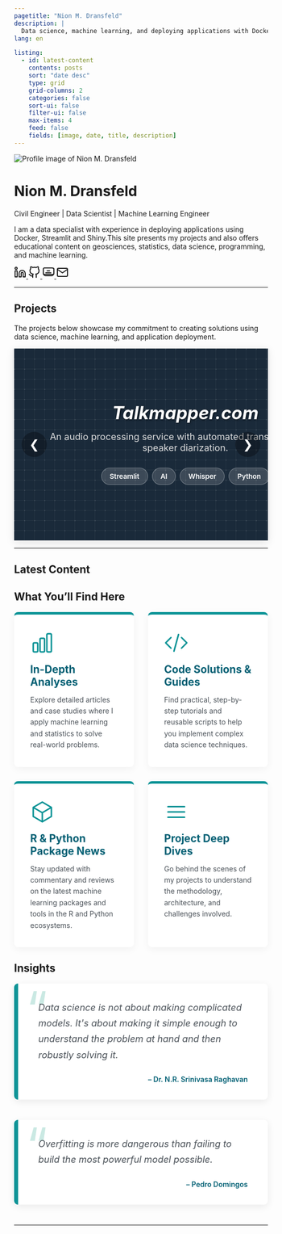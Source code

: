 ```yaml
---
pagetitle: "Nion M. Dransfeld"
description: |
  Data science, machine learning, and deploying applications with Docker and Shiny to deliver data-driven solutions.
lang: en

listing:
  - id: latest-content
    contents: posts
    sort: "date desc"
    type: grid
    grid-columns: 2
    categories: false
    sort-ui: false
    filter-ui: false
    max-items: 4
    feed: false
    fields: [image, date, title, description]
---
```


```{=html}
<script type="application/ld+json">
{
  "@context": "http://schema.org",
  "@type": "Person",
  "name": "Nion M. Dransfeld",
  "jobTitle": "Civil Engineer | Data Scientist | Machine Learning Engineer",
  "url": "http://www.nionmaron.com/",
  "image": "http://www.nionmaron.com/images/profile.png",
  "email": "mailto:contact@nionmaron.com",
  "sameAs": [
    "https://www.linkedin.com/in/nionmaron/?locale=en_US",
    "https://github.com/nionmaron",
    "https://hub.docker.com/u/nionmaron"
  ],
  "alumniOf": {
    "@type": "CollegeOrUniversity",
    "name": "University of the State of Santa Catarina",
    "address": {
      "@type": "PostalAddress",
      "addressCountry": "BR"
    }
  },
  "knowsAbout": [
    "Data Science",
    "Machine Learning",
    "Docker",
    "Streamlit",
    "Shiny",
    "Geosciences",
    "Statistics",
    "Civil Engineering"
  ]
}
</script>

```


```{=html}
<div class="hero-section">
  <img src="images/profile.png" alt="Profile image of Nion M. Dransfeld" class="profile-img">
  <h1 class="hero-title">Nion M. Dransfeld</h1>
  <p class="hero-subtitle"> Civil Engineer | Data Scientist | Machine Learning Engineer</p>
  <p class="hero-intro">
    I am a data specialist with experience in deploying applications using Docker, Streamlit and Shiny.This site presents my projects and also offers educational content on geosciences, statistics, data science, programming, and machine learning.
  </p>
  <div class="social-links">
    <a href="https://www.linkedin.com/in/nionmaron/?locale=en_US" target="_blank" title="LinkedIn">
      <svg xmlns="http://www.w3.org/2000/svg" width="24" height="24" viewBox="0 0 24 24" fill="none" stroke="currentColor" stroke-width="2" stroke-linecap="round" stroke-linejoin="round" class="feather feather-linkedin"><path d="M16 8a6 6 0 0 1 6 6v7h-4v-7a2 2 0 0 0-2-2 2 2 0 0 0-2 2v7h-4v-7a6 6 0 0 1 6-6z"></path><rect x="2" y="9" width="4" height="12"></rect><circle cx="4" cy="4" r="2"></circle></svg>
    </a>
    <a href="https://github.com/nionmaron" target="_blank" title="GitHub">
      <svg xmlns="http://www.w3.org/2000/svg" width="24" height="24" viewBox="0 0 24 24" fill="none" stroke="currentColor" stroke-width="2" stroke-linecap="round" stroke-linejoin="round" class="feather feather-github"><path d="M9 19c-5 1.5-5-2.5-7-3m14 6v-3.87a3.37 3.37 0 0 0-.94-2.61c3.14-.35 6.44-1.54 6.44-7A5.44 5.44 0 0 0 20 4.77 5.07 5.07 0 0 0 19.91 1S18.73.65 16 2.48a13.38 13.38 0 0 0-7 0C6.27.65 5.09 1 5.09 1A5.07 5.07 0 0 0 5 4.77a5.44 5.44 0 0 0-1.5 3.78c0 5.42 3.3 6.61 6.44 7A3.37 3.37 0 0 0 9 18.13V22"></path></svg>
    </a>
    <a href="https://hub.docker.com/u/nionmaron" target="_blank" title="Docker Hub">
        <svg xmlns="http://www.w3.org/2000/svg" width="24" height="24" viewBox="0 0 24 24" fill="none" stroke="currentColor" stroke-width="2" stroke-linecap="round" stroke-linejoin="round" class="feather feather-archive"><path d="M21.17 3.83a2.43 2.43 0 0 0-1.2-.58H4.03a2.43 2.43 0 0 0-1.2.58A2.4 2.4 0 0 0 2 6.22v7.56a2.4 2.4 0 0 0 .83 1.83 2.43 2.43 0 0 0 1.2.58h16.94a2.43 2.43 0 0 0 1.2-.58 2.4 2.4 0 0 0 .83-1.83V6.22a2.4 2.4 0 0 0-.83-2.39zM9.5 9h5M7 13h10"></path><path d="M2.35 15.61l1.62 1.94a2.4 2.4 0 0 0 2.06 1.05h12.94a2.4 2.4 0 0 0 2.06-1.05l1.62-1.94"></path></svg>
    </a>
    <a href="mailto:contact@nionmaron.com" target="_blank" title="Email">
      <svg xmlns="http://www.w3.org/2000/svg" width="24" height="24" viewBox="0 0 24 24" fill="none" stroke="currentColor" stroke-width="2" stroke-linecap="round" stroke-linejoin="round" class="feather feather-mail"><path d="M4 4h16c1.1 0 2 .9 2 2v12c0 1.1-.9 2-2 2H4c-1.1 0-2-.9-2-2V6c0-1.1.9-2 2-2z"></path><polyline points="22,6 12,13 2,6"></polyline></svg>
    </a>
  </div>
</div>
```

------------------------------------------------------------------------

## Projects

The projects below showcase my commitment to creating solutions using data science, machine learning, and application deployment.

```{=html}
<!DOCTYPE html>
<html lang="pt-br">
<head>
    <meta charset="UTF-8">
    <meta name="viewport" content="width=device-width, initial-scale=1.0">
    <title>Carrossel de Projetos Completo</title>
    <style>
        /* CSS Reset Básico e Estilo do Container */
        .pjc_pure-container * {
            box-sizing: border-box;
            margin: 0;
            padding: 0;
        }

        .pjc_pure-container {
            font-family: -apple-system, BlinkMacSystemFont, "Segoe UI", Roboto, Helvetica, Arial, sans-serif;
            width: 100%;
            background-color: #ffffff;
            box-shadow: 0 4px 16px rgba(0, 0, 0, 0.1);
            border-top: 1px solid #e0e0e0;
            border-bottom: 1px solid #e0e0e0;
            overflow: hidden;
            position: relative; /* Contexto para os botões de controle */
        }

        /* --- Estilos do Carrossel --- */
        .pjc_carousel-inner {
            display: flex;
            transition: transform 0.5s ease-in-out; /* Animação de slide */
        }

        .pjc_carousel-item {
            min-width: 100%;
            flex-shrink: 0;
            cursor: pointer;
        }
        
        /* Card do Projeto */
        .pjc_project-card {
            min-height: 380px;
            display: flex;
            flex-direction: column;
            justify-content: center;
            align-items: center;
            padding: 40px;
            text-align: center;
            color: #fff;
            background-color: #1a2a3a;
            background-image:
                radial-gradient(circle at 1px 1px, rgba(255, 255, 255, 0.1) 1px, transparent 1px),
                linear-gradient(to right, rgba(255, 255, 255, 0.05) 1px, transparent 1px),
                linear-gradient(to bottom, rgba(255, 255, 255, 0.05) 1px, transparent 1px);
            background-size: 20px 20px;
        }

        .pjc_project-card-title a {
            color: #fff;
            text-decoration: none;
            font-weight: 700;
            font-size: 2.2rem;
            text-shadow: 1px 1px 4px rgba(0,0,0,0.6);
            transition: color 0.3s ease;
        }

        .pjc_project-card-title a:hover {
            color: #00bcd4;
        }

        .pjc_project-card-text {
            font-size: 1.15rem;
            color: #e0e0e0;
            max-width: 600px;
            margin: 15px auto 25px auto;
        }

        .pjc_tech-badge {
            display: inline-block;
            background-color: rgba(255, 255, 255, 0.15);
            border: 1px solid rgba(255, 255, 255, 0.3);
            color: #fff;
            padding: 8px 16px;
            margin: 4px;
            border-radius: 20px;
            font-size: 0.85rem;
            font-weight: 600;
        }

        /* Controles (Setas) */
        .pjc_carousel-control {
            position: absolute;
            top: 50%;
            transform: translateY(-50%);
            background-color: rgba(0, 0, 0, 0.3);
            border: none;
            color: white;
            padding: 15px;
            cursor: pointer;
            z-index: 10;
            border-radius: 50%;
            width: 50px;
            height: 50px;
            font-size: 24px;
            line-height: 20px;
            transition: background-color 0.3s ease;
        }
        .pjc_carousel-control:hover { background-color: rgba(0, 0, 0, 0.6); }
        .pjc_carousel-control.pjc_prev { left: 15px; }
        .pjc_carousel-control.pjc_next { right: 15px; }

        /* Indicadores (Pontos) */
        .pjc_carousel-indicators {
            position: absolute;
            bottom: 20px;
            left: 50%;
            transform: translateX(-50%);
            display: flex;
            gap: 10px;
            z-index: 10;
        }

        .pjc_indicator {
            width: 12px;
            height: 12px;
            border-radius: 50%;
            background-color: rgba(255, 255, 255, 0.5);
            border: 1px solid rgba(0,0,0,0.2);
            cursor: pointer;
            transition: background-color 0.3s ease;
        }

        .pjc_indicator.pjc_active {
            background-color: white;
        }
        
        /* --- Estilos do Modal --- */
        .pjc_modal-overlay {
            position: fixed;
            top: 0;
            left: 0;
            width: 100%;
            height: 100%;
            background-color: rgba(0, 0, 0, 0.6);
            z-index: 1000;
            display: flex;
            justify-content: center;
            align-items: center;
            opacity: 0;
            visibility: hidden;
            transition: opacity 0.3s ease, visibility 0.3s ease;
        }

        .pjc_modal-overlay.pjc_active {
            opacity: 1;
            visibility: visible;
        }

        .pjc_modal-content {
            background-color: #fff;
            padding: 30px;
            border-radius: 8px;
            max-width: 500px;
            width: 90%;
            position: relative;
            transform: scale(0.9);
            transition: transform 0.3s ease;
        }

        .pjc_modal-overlay.pjc_active .pjc_modal-content {
            transform: scale(1);
        }

        .pjc_modal-close {
            position: absolute;
            top: 15px;
            right: 15px;
            background: none;
            border: none;
            font-size: 24px;
            cursor: pointer;
            color: #888;
        }
        .pjc_modal-title {
            font-size: 1.5rem;
            font-weight: 600;
            margin-bottom: 15px;
        }
        .pjc_modal-description {
             font-size: 1rem;
             line-height: 1.5;
             margin-bottom: 20px;
        }
        #pjc_modalTechStack .pjc_tech-badge {
            background-color: #6c757d;
            border: none;
            color: white;
        }
        .pjc_tech-stack-container {
            display: flex;
            flex-wrap: wrap;
            gap: 8px;
        }

    </style>
</head>
<body>

<div id="pjc_projectCarousel" class="pjc_pure-container">
    <div class="pjc_carousel-inner">
        <div class="pjc_carousel-item"
             data-title="Talkmapper.com"
             data-tech="Streamlit, AI, Whisper, Python"
             data-description="An innovative audio processing service that uses advanced algorithms for automated transcription and speaker diarization. It identifies who spoke and when, making it ideal for meetings, interviews, and conversation analysis.">
            <div class="pjc_project-card">
                <h5 class="pjc_project-card-title"><a href="http://Talkmapper.com" target="_blank">Talkmapper.com</a></h5>
                <p class="pjc_project-card-text">An audio processing service with automated transcription and speaker diarization.</p>
                <div>
                    <span class="pjc_tech-badge">Streamlit</span><span class="pjc_tech-badge">AI</span><span class="pjc_tech-badge">Whisper</span><span class="pjc_tech-badge">Python</span>
                </div>
            </div>
        </div>

        <div class="pjc_carousel-item"
             data-title="Congeres.com.br"
             data-tech="R Shiny, Web Scraping, NLP"
             data-description="A robust platform for analyzing the general conditions of insurance policies in Brazil. Designed for brokers, it optimizes risk assessment and client consultation, facilitating strategic decisions in the insurance sector.">
            <div class="pjc_project-card">
                <h5 class="pjc_project-card-title"><a href="http://Congeres.com.br" target="_blank">Congeres.com.br</a></h5>
                <p class="pjc_project-card-text">A platform for analyzing general conditions of insurance policies in Brazil.</p>
                <div>
                    <span class="pjc_tech-badge">R Shiny</span><span class="pjc_tech-badge">Web Scraping</span><span class="pjc_tech-badge">NLP</span>
                </div>
            </div>
        </div>

        <div class="pjc_carousel-item"
             data-title="Nioeng.com"
             data-tech="R, Web Scraping, Data Automation"
             data-description="A data platform dedicated to the analysis, visualization, and tracking of the Brazilian public budget. It promotes transparency and accessibility of fiscal information, allowing citizens and researchers to monitor government spending.">
            <div class="pjc_project-card">
                <h5 class="pjc_project-card-title"><a href="http://Nioeng.com" target="_blank">Nioeng.com</a></h5>
                <p class="pjc_project-card-text">A data platform for analysis and visualization of the Brazilian public budget.</p>
                <div>
                    <span class="pjc_tech-badge">R</span><span class="pjc_tech-badge">Web Scraping</span><span class="pjc_tech-badge">Data Automation</span>
                </div>
            </div>
        </div>
        
        <div class="pjc_carousel-item"
             data-title="Cryptosresearch.com"
             data-tech="Web Scraping, Statistical Analysis, R Markdown, Shiny Web App"
             data-description="A research and analytics platform that provides institutional-grade reports, on-chain data analysis, and market insights for crypto assets. It's essential for investors and researchers in the cryptocurrency market.">
            <div class="pjc_project-card">
                <h5 class="pjc_project-card-title"><a href="http://Cryptosresearch.com" target="_blank">Cryptosresearch.com</a></h5>
                <p class="pjc_project-card-text">A research and analytics platform for crypto assets with institutional reports.</p>
                <div>
                    <span class="pjc_tech-badge">Web Scraping</span><span class="pjc_tech-badge">Statistical Analysis</span><span class="pjc_tech-badge">R Markdown</span><span class="pjc_tech-badge">Shiny Web App</span>
                </div>
            </div>
        </div>

        <div class="pjc_carousel-item"
             data-title="Ancestrymap.nionmaron.com"
             data-tech="JavaScript, HTML5, Browser DB"
             data-description="An offline-first desktop application for building, visualizing, and managing complex family genealogy trees. With privacy as a core feature, it allows users to explore their ancestry safely and in detail.">
            <div class="pjc_project-card">
                <h5 class="pjc_project-card-title"><a href="http://Ancestrymap.nionmaron.com" target="_blank">Ancestrymap.nionmaron.com</a></h5>
                <p class="pjc_project-card-text">A desktop app to build and manage family trees with a focus on privacy.</p>
                <div>
                    <span class="pjc_tech-badge">JavaScript</span><span class="pjc_tech-badge">HTML5</span><span class="pjc_tech-badge">Browser DB</span>
                </div>
            </div>
        </div>

    </div>

    <button class="pjc_carousel-control pjc_prev">&#10094;</button>
    <button class="pjc_carousel-control pjc_next">&#10095;</button>
    <div class="pjc_carousel-indicators"></div>
</div>

<div id="pjc_projectModal" class="pjc_modal-overlay">
    <div class="pjc_modal-content">
        <button class="pjc_modal-close">&times;</button>
        <h5 id="pjc_modalTitle" class="pjc_modal-title"></h5>
        <p id="pjc_modalDescription" class="pjc_modal-description"></p>
        <hr>
        <h6>Technology Stack</h6>
        <div id="pjc_modalTechStack" class="pjc_tech-stack-container"></div>
    </div>
</div>


<script>
document.addEventListener('DOMContentLoaded', function () {
    
    // --- LÓGICA DO CARROSSEL ---
    const carousel = document.querySelector('#pjc_projectCarousel');
    // Verifica se o elemento do carrossel existe na página antes de continuar
    if (!carousel) return;

    const inner = carousel.querySelector('.pjc_carousel-inner');
    const items = carousel.querySelectorAll('.pjc_carousel-item');
    const prevBtn = carousel.querySelector('.pjc_prev');
    const nextBtn = carousel.querySelector('.pjc_next');
    const indicatorsContainer = carousel.querySelector('.pjc_carousel-indicators');
    
    // Sai da função se não houver itens para evitar erros
    if (items.length === 0) return;

    const totalItems = items.length;
    let currentIndex = 0;
    let autoPlayInterval;

    // Função para mover para um slide específico
    function goToSlide(index) {
        if (index < 0) {
            index = totalItems - 1;
        } else if (index >= totalItems) {
            index = 0;
        }
        inner.style.transform = `translateX(-${index * 100}%)`;
        currentIndex = index;
        updateIndicators();
    }
    
    // Função para atualizar os indicadores (pontos)
    function updateIndicators() {
        if (!indicatorsContainer) return;
        indicatorsContainer.childNodes.forEach((indicator, index) => {
            if (index === currentIndex) {
                indicator.classList.add('pjc_active');
            } else {
                indicator.classList.remove('pjc_active');
            }
        });
    }
    
    // Função para iniciar o avanço automático
    function startAutoPlay() {
        stopAutoPlay();
        autoPlayInterval = setInterval(() => {
            goToSlide(currentIndex + 1);
        }, 4000);
    }

    // Função para parar o avanço automático
    function stopAutoPlay() {
        clearInterval(autoPlayInterval);
    }
    
    // Cria os indicadores
    if (indicatorsContainer) {
        items.forEach((_, index) => {
            const indicator = document.createElement('button');
            indicator.classList.add('pjc_indicator');
            indicator.setAttribute('aria-label', `Go to slide ${index + 1}`);
            indicator.addEventListener('click', () => {
                 goToSlide(index);
            });
            indicatorsContainer.appendChild(indicator);
        });
    }

    // Event Listeners dos botões
    if(prevBtn) prevBtn.addEventListener('click', () => goToSlide(currentIndex - 1));
    if(nextBtn) nextBtn.addEventListener('click', () => goToSlide(currentIndex + 1));
    
    // Pausa a animação quando o mouse está sobre o carrossel
    carousel.addEventListener('mouseenter', stopAutoPlay);
    carousel.addEventListener('mouseleave', startAutoPlay);

    // Inicia tudo
    goToSlide(0);
    startAutoPlay();


    // --- LÓGICA DO MODAL ---
    const modalOverlay = document.getElementById('pjc_projectModal');
    // Verifica se o modal existe na página
    if (!modalOverlay) return;

    const modalContent = modalOverlay.querySelector('.pjc_modal-content');
    const modalCloseBtn = modalOverlay.querySelector('.pjc_modal-close');
    const modalTitle = document.getElementById('pjc_modalTitle');
    const modalDescription = document.getElementById('pjc_modalDescription');
    const modalTechStack = document.getElementById('pjc_modalTechStack');

    // Abre o modal
    function openModal(item) {
        modalTitle.textContent = item.dataset.title || '';
        modalDescription.textContent = item.dataset.description || '';
        
        modalTechStack.innerHTML = '';
        const techs = item.dataset.tech ? item.dataset.tech.split(',') : [];
        techs.forEach(techName => {
            const badge = document.createElement('span');
            badge.className = 'pjc_tech-badge';
            badge.textContent = techName.trim();
            modalTechStack.appendChild(badge);
        });

        modalOverlay.classList.add('pjc_active');
    }

    // Fecha o modal
    function closeModal() {
        modalOverlay.classList.remove('pjc_active');
    }

    // Adiciona evento de clique a cada item do carrossel para abrir o modal
    items.forEach(item => {
        item.addEventListener('click', () => openModal(item));
    });

    // Eventos para fechar o modal
    if(modalCloseBtn) modalCloseBtn.addEventListener('click', closeModal);
    modalOverlay.addEventListener('click', function(event) {
        if (event.target === modalOverlay) {
            closeModal();
        }
    });

});
</script>

</body>
</html>
```




------------------------------------------------------------------------

## Latest Content

::: {#latest-content}
:::

## What You'll Find Here


```{=html}

<style>
    /* Estilização base para o iframe */

    /* Container da Seção */
    .features-section {
        width: 100%;
        max-width: 960px;
        margin: 0 auto;
        text-align: center;
    }

    .features-section h2 {
        font-size: 2.5rem;
        font-weight: 600;
        color: #005f73; /* Azul petróleo escuro do tema */
        margin-top: 0;
        margin-bottom: 3rem;
    }

    /* Grid para os cartões */
    .features-grid {
        display: grid;
        grid-template-columns: 1fr; /* Uma coluna por padrão (mobile) */
        gap: 1.75rem; /* Espaço entre os cartões */
    }

    /* Duas colunas para telas médias (tablets) e maiores */
    @media (min-width: 768px) {
        .features-grid {
            grid-template-columns: repeat(2, 1fr);
        }
    }

    /* Estilo do Cartão Individual */
    .feature-card {
        background: #ffffff;
        border-radius: 8px;
        padding: 2rem;
        text-align: left;
        box-shadow: 0 4px 15px rgba(0, 0, 0, 0.05);
        border-top: 5px solid #0a9396; /* Borda superior com o verde do tema */
        transition: transform 0.3s ease, box-shadow 0.3s ease;
    }

    .feature-card:hover {
        transform: translateY(-6px);
        box-shadow: 0 8px 25px rgba(0, 0, 0, 0.1);
    }

    .feature-card .icon {
        width: 48px;
        height: 48px;
        color: #0a9396; /* Cor do ícone */
        margin-bottom: 1rem;
    }

    .feature-card h3 {
        margin: 0 0 0.75rem 0;
        font-size: 1.3rem;
        color: #005f73;
    }

    .feature-card p {
        margin: 0;
        line-height: 1.6;
        color: #495057;
    }
</style>

<section class="features-section">
    
    <div class="features-grid">
        <div class="feature-card">
            <svg class="icon" xmlns="http://www.w3.org/2000/svg" fill="none" viewBox="0 0 24 24" stroke-width="1.5" stroke="currentColor">
                <path stroke-linecap="round" stroke-linejoin="round" d="M3 13.125C3 12.504 3.504 12 4.125 12h2.25c.621 0 1.125.504 1.125 1.125v6.75C7.5 20.496 6.996 21 6.375 21h-2.25A1.125 1.125 0 013 19.875v-6.75zM9.75 8.625c0-.621.504-1.125 1.125-1.125h2.25c.621 0 1.125.504 1.125 1.125v11.25c0 .621-.504 1.125-1.125 1.125h-2.25a1.125 1.125 0 01-1.125-1.125V8.625zM16.5 4.125c0-.621.504-1.125 1.125-1.125h2.25C20.496 3 21 3.504 21 4.125v15.75c0 .621-.504 1.125-1.125 1.125h-2.25a1.125 1.125 0 01-1.125-1.125V4.125z" />
            </svg>
            <h3>In-Depth Analyses</h3>
            <p>Explore detailed articles and case studies where I apply machine learning and statistics to solve real-world problems.</p>
        </div>

        <div class="feature-card">
            <svg class="icon" xmlns="http://www.w3.org/2000/svg" fill="none" viewBox="0 0 24 24" stroke-width="1.5" stroke="currentColor">
                <path stroke-linecap="round" stroke-linejoin="round" d="M17.25 6.75L22.5 12l-5.25 5.25m-10.5 0L1.5 12l5.25-5.25m7.5-3l-4.5 16.5" />
            </svg>
            <h3>Code Solutions & Guides</h3>
            <p>Find practical, step-by-step tutorials and reusable scripts to help you implement complex data science techniques.</p>
        </div>

        <div class="feature-card">
            <svg class="icon" xmlns="http://www.w3.org/2000/svg" fill="none" viewBox="0 0 24 24" stroke-width="1.5" stroke="currentColor">
                <path stroke-linecap="round" stroke-linejoin="round" d="M21 7.5l-9-5.25L3 7.5m18 0l-9 5.25m9-5.25v9l-9 5.25M3 7.5l9 5.25M3 7.5v9l9 5.25m0-9v9" />
            </svg>
            <h3>R & Python Package News</h3>
            <p>Stay updated with commentary and reviews on the latest machine learning packages and tools in the R and Python ecosystems.</p>
        </div>

        <div class="feature-card">
            <svg class="icon" xmlns="http://www.w3.org/2000/svg" fill="none" viewBox="0 0 24 24" stroke-width="1.5" stroke="currentColor">
                <path stroke-linecap="round" stroke-linejoin="round" d="M3.75 6.75h16.5M3.75 12h16.5m-16.5 5.25h16.5" />
            </svg>
            <h3>Project Deep Dives</h3>
            <p>Go behind the scenes of my projects to understand the methodology, architecture, and challenges involved.</p>
        </div>
    </div>
</section>
```


## Insights

```{=html}
<style>
    /* Estilização otimizada para iframe */

    .insights-container {
        width: 100%;
        max-width: 800px;
        margin: 0 auto; /* Centraliza o container se o iframe for largo */
        text-align: center;
    }

    .insights-container h2 {
        font-size: 2.5rem;
        color: #005f73;
        margin-bottom: 3rem;
        font-weight: 600;
    }

    blockquote {
        background: #ffffff;
        border-left: 8px solid #0a9396;
        margin: 0 0 2.5rem 0;
        padding: 2rem 2.5rem;
        border-radius: 8px;
        box-shadow: 0 4px 15px rgba(0, 0, 0, 0.08);
        position: relative;
        text-align: left;
    }

    blockquote::before {
        content: '“';
        font-size: 6rem;
        color: #cae9e3;
        position: absolute;
        left: 1rem;
        top: -0.5rem;
        z-index: 0;
    }
    
    blockquote p, blockquote footer {
        position: relative;
        z-index: 1;
    }

    blockquote p {
        margin: 0;
        font-size: 1.15rem;
        line-height: 1.7;
        font-style: italic;
        color: #495057;
    }

    blockquote footer {
        display: block;
        margin-top: 1.5rem;
        text-align: right;
        font-style: normal;
        font-weight: 600;
        color: #005f73;
    }
</style>


    <blockquote>
        <p>Data science is not about making complicated models. It's about making it simple enough to understand the problem at hand and then robustly solving it.</p>
        <footer>– Dr. N.R. Srinivasa Raghavan</footer>
    </blockquote>

    <blockquote>
        <p>Overfitting is more dangerous than failing to build the most powerful model possible.</p>
        <footer>– Pedro Domingos</footer>
    </blockquote>
</main>
```


------------------------------------------------------------------------
